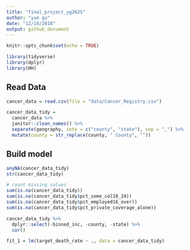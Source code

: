 ```yaml
---
title: "final_project_yg2625"
author: "yue gu"
date: "12/10/2018"
output: github_document
---
```


```r
knitr::opts_chunk$set(echo = TRUE)
```

```r
library(tidyverse)
library(dplyr)
library(HH)

```


## Read Data
```r
cancer_data = read.csv(file = "data/Cancer_Registry.csv")

cancer_data_tidy =
  cancer_data %>% 
  janitor::clean_names() %>% 
  separate(geography, into = c("county", "state"), sep = ",") %>% 
  mutate(county = str_replace(county, " County", ""))
```

## Build model
```r
anyNA(cancer_data_tidy)
str(cancer_data_tidy)

# count missing values
sum(is.na(cancer_data_tidy))
sum(is.na(cancer_data_tidy$pct_some_col18_24))
sum(is.na(cancer_data_tidy$pct_employed16_over))
sum(is.na(cancer_data_tidy$pct_private_coverage_alone))

cancer_data_tidy %>%
  dplyr::select(-binned_inc, -county, -state) %>% 
  cor()

fit_1 = lm(target_death_rate ~ ., data = cancer_data_tidy)
```


